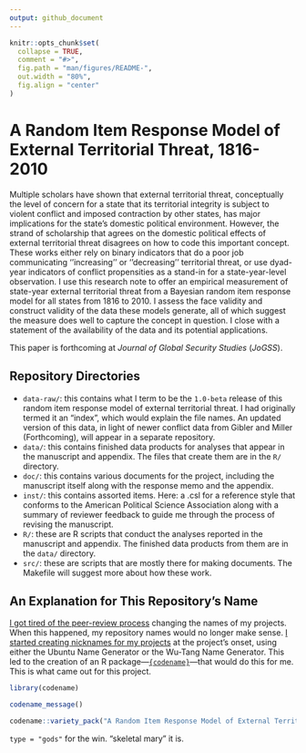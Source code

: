 ```yaml
---
output: github_document
---
```

```r
knitr::opts_chunk$set(
  collapse = TRUE,
  comment = "#>",
  fig.path = "man/figures/README-",
  out.width = "80%",
  fig.align = "center"
)
```

# A Random Item Response Model of External Territorial Threat, 1816-2010

Multiple scholars have shown that external territorial threat, conceptually the level of concern for a state that its territorial integrity is subject to violent conflict and imposed contraction by other states, has major implications for the state's domestic political environment. However, the strand of scholarship that agrees on the domestic political effects of external territorial threat disagrees on how to code this important concept. These works either rely on binary indicators that do a poor job communicating ''increasing'' or ''decreasing'' territorial threat, or use dyad-year indicators of conflict propensities as a stand-in for a state-year-level observation. I use this research note to offer an empirical measurement of state-year external territorial threat from a Bayesian random item response model for all states from 1816 to 2010. I assess the face validity and construct validity of the data these models generate, all of which suggest the measure does well to capture the concept in question. I close with a statement of the availability of the data and its potential applications.

This paper is forthcoming at *Journal of Global Security Studies* (*JoGSS*).

## Repository Directories

- `data-raw/`: this contains what I term to be the `1.0-beta` release of this random item response model of external territorial threat. I had originally termed it an "index", which would explain the file names. An updated version of this data, in light of newer conflict data from Gibler and Miller (Forthcoming), will appear in a separate repository.
- `data/`: this contains finished data products for analyses that appear in the manuscript and appendix. The files that create them are in the `R/` directory.
- `doc/`: this contains various documents for the project, including the manuscript itself along with the response memo and the appendix.
- `inst/`: this contains assorted items. Here: a .csl for a reference style that conforms to the American Political Science Association along with a summary of reviewer feedback to guide me through the process of revising the manuscript.
- `R/`: these are R scripts that conduct the analyses reported in the manuscript and appendix. The finished data products from them are in the `data/` directory.
- `src/`: these are scripts that are mostly there for making documents. The Makefile will suggest more about how these work.

## An Explanation for This Repository's Name

[I got tired of the peer-review process](https://twitter.com/stevenvmiller/status/1229788167223398400) changing the names of my projects. When this happened, my repository names would no longer make sense. [I started creating nicknames for my projects](https://twitter.com/stevenvmiller/status/1229788168049676294) at the project's onset, using either the Ubuntu Name Generator or the Wu-Tang Name Generator. This led to the creation of an R package---[`{codename}`](https://github.com/svmiller/codename)---that would do this for me. This is what came out for this project.

```r
library(codename)

codename_message()

codename::variety_pack("A Random Item Response Model of External Territorial Threat, 1816-2010")
```

`type = "gods"` for the win. "skeletal mary" it is.